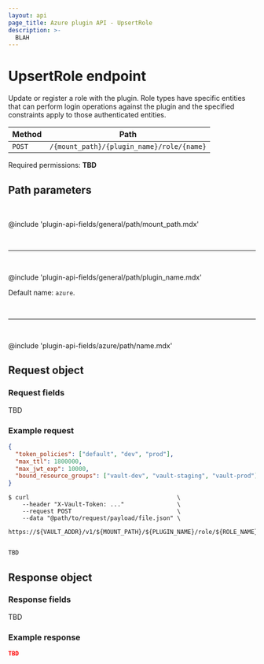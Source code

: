 ```yaml
---
layout: api
page_title: Azure plugin API - UpsertRole
description: >-
  BLAH
---
```


# UpsertRole endpoint

Update or register a role with the plugin. Role types have specific entities
that can perform login operations against the plugin and the specified
constraints apply to those authenticated entities.

| Method | Path                                      |
| ------ | ----------------------------------------- |
| `POST` | `/{mount_path}/{plugin_name}/role/{name}` |

Required permissions: **TBD**

## Path parameters

<br />

@include 'plugin-api-fields/general/path/mount_path.mdx'

<br /><hr /><br />

@include 'plugin-api-fields/general/path/plugin_name.mdx'

Default name: `azure`.

<br /><hr /><br />

@include 'plugin-api-fields/azure/path/name.mdx'

## Request object

### Request fields

TBD

### Example request

<CodeTabs>

```json
{
  "token_policies": ["default", "dev", "prod"],
  "max_ttl": 1800000,
  "max_jwt_exp": 10000,
  "bound_resource_groups": ["vault-dev", "vault-staging", "vault-prod"]
}
```

```shell-session
$ curl                                          \
    --header "X-Vault-Token: ..."               \
    --request POST                              \
    --data "@path/to/request/payload/file.json" \
    https://${VAULT_ADDR}/v1/${MOUNT_PATH}/${PLUGIN_NAME}/role/${ROLE_NAME}
    
```

```go
TBD
```

</CodeTabs>

## Response object

### Response fields

TBD

### Example response

```json
TBD
```
